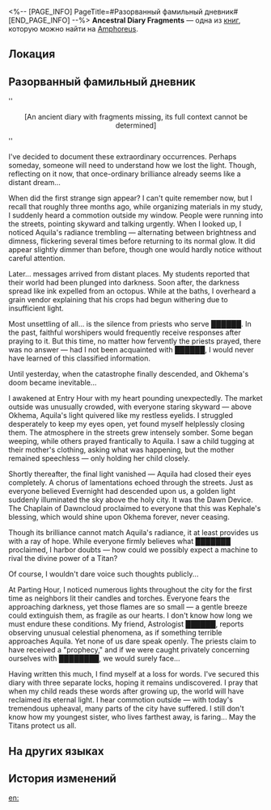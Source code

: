 <%-- [PAGE_INFO]
PageTitle=#Разорванный фамильный дневник#
[END_PAGE_INFO] --%>
{{Дополнить}}
{{Книга Инфобокс
|id           = 530
|partIds      = 190858
|Название     = Ancestral Diary Fragments
|Изображение  = Предмет Книга Амфореус 1.png
|Мир          = Amphoreus
|Томов        = 1
|Автор        = <!--нужно добавить-->
|Описание     = A diary written by an Okheman resident's ancestor that wasn't properly preserved, leaving only fragmented pages behind.
|Том1         = {{tx}}
|Источник1    = {{tx|Отсутствует источник}}
|Персонажи    = Aquila; Kephale
|Фракции      = Okhema
}}
'''Ancestral Diary Fragments''' — одна из [[Книги|книг]], которую можно найти на [[Amphoreus]].

==Локация==
{{Отметка карты|<!--название карты-->|<!--id отметки-->}}

==Разорванный фамильный дневник==
''<div align="center">[An ancient diary with fragments missing, its full context cannot be determined]</div>''

I've decided to document these extraordinary occurrences. Perhaps someday, someone will need to understand how we lost the light. Though, reflecting on it now, that once-ordinary brilliance already seems like a distant dream...

When did the first strange sign appear? I can't quite remember now, but I recall that roughly three months ago, while organizing materials in my study, I suddenly heard a commotion outside my window. People were running into the streets, pointing skyward and talking urgently. When I looked up, I noticed Aquila's radiance trembling &mdash; alternating between brightness and dimness, flickering several times before returning to its normal glow. It did appear slightly dimmer than before, though one would hardly notice without careful attention.

Later... messages arrived from distant places. My students reported that their world had been plunged into darkness. Soon after, the darkness spread like ink expelled from an octopus. While at the baths, I overheard a grain vendor explaining that his crops had begun withering due to insufficient light.

Most unsettling of all... is the silence from priests who serve ██████. In the past, faithful worshipers would frequently receive responses after praying to it. But this time, no matter how fervently the priests prayed, there was no answer &mdash; had I not been acquainted with ██████, I would never have learned of this classified information.

Until yesterday, when the catastrophe finally descended, and Okhema's doom became inevitable...

I awakened at Entry Hour with my heart pounding unexpectedly. The market outside was unusually crowded, with everyone staring skyward &mdash; above Okhema, Aquila's light quivered like my restless eyelids. I struggled desperately to keep my eyes open, yet found myself helplessly closing them. The atmosphere in the streets grew intensely somber. Some began weeping, while others prayed frantically to Aquila. I saw a child tugging at their mother's clothing, asking what was happening, but the mother remained speechless &mdash; only holding her child closely.

Shortly thereafter, the final light vanished &mdash; Aquila had closed their eyes completely. A chorus of lamentations echoed through the streets. Just as everyone believed Evernight had descended upon us, a golden light suddenly illuminated the sky above the holy city. It was the Dawn Device. The Chaplain of Dawncloud proclaimed to everyone that this was Kephale's blessing, which would shine upon Okhema forever, never ceasing.

Though its brilliance cannot match Aquila's radiance, it at least provides us with a ray of hope. While everyone firmly believes what ███████ proclaimed, I harbor doubts &mdash; how could we possibly expect a machine to rival the divine power of a Titan?

Of course, I wouldn't dare voice such thoughts publicly...

At Parting Hour, I noticed numerous lights throughout the city for the first time as neighbors lit their candles and torches. Everyone fears the approaching darkness, yet those flames are so small &mdash; a gentle breeze could extinguish them, as fragile as our hearts. I don't know how long we must endure these conditions. My friend, Astrologist ██████, reports observing unusual celestial phenomena, as if something terrible approaches Aquila. Yet none of us dare speak openly. The priests claim to have received a "prophecy," and if we were caught privately concerning ourselves with ████████, we would surely face...

Having written this much, I find myself at a loss for words. I've secured this diary with three separate locks, hoping it remains undiscovered. I pray that when my child reads these words after growing up, the world will have reclaimed its eternal light. I hear commotion outside &mdash; with today's tremendous upheaval, many parts of the city have suffered. I still don't know how my youngest sister, who lives farthest away, is faring... May the Titans protect us all.

==На других языках==
{{На других языках
|en   = Ancestral Diary Fragments
|zhs  = 破碎的祖传日记
|zht  = 破碎的祖傳日記
|ja   = バラバラの先祖の日記
|ko   = 파손된 선조의 일기
|es   = Fragmentos del diario de un ancestro
|fr   = Fragments d'un journal ancestral
|ru   = Разорванный фамильный дневник
|th   = เศษหน้าบันทึกของบรรพบุรุษ
|vi   = Nhật Ký Tổ Truyền Rách Nát
|de   = Bruchstückhaftes Tagebuch des Ahnen
|id   = Potongan Buku Harian Leluhur
|pt   = Fragmentos do Diário Ancestral
}}

==История изменений==
{{История изменений|3.5}}

[[en:]]